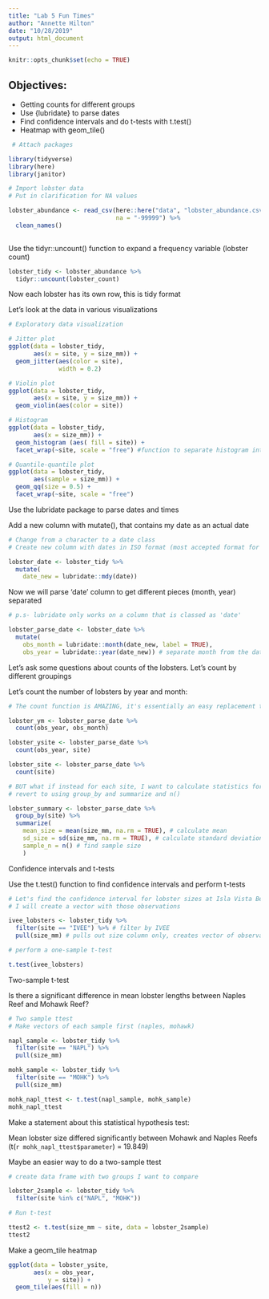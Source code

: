 ```yaml
---
title: "Lab 5 Fun Times"
author: "Annette Hilton"
date: "10/28/2019"
output: html_document
---
```


```r
knitr::opts_chunk$set(echo = TRUE)
```

## Objectives: 

- Getting counts for different groups
- Use {lubridate} to parse dates
- Find confidence intervals and do t-tests with t.test() 
- Heatmap with geom_tile()


```r
 # Attach packages

library(tidyverse)
library(here)
library(janitor)

```

```r
# Import lobster data 
# Put in clarification for NA values 

lobster_abundance <- read_csv(here::here("data", "lobster_abundance.csv"), 
                              na = "-99999") %>% 
  clean_names()
  
```

Use the tidyr::uncount() function to expand a frequency variable (lobster count)

```r

lobster_tidy <- lobster_abundance %>% 
  tidyr::uncount(lobster_count)
```

Now each lobster has its own row, this is tidy format 

Let's look at the data in various visualizations 

```r
# Exploratory data visualization 

# Jitter plot 
ggplot(data = lobster_tidy, 
       aes(x = site, y = size_mm)) +
  geom_jitter(aes(color = site), 
              width = 0.2)

# Violin plot 
ggplot(data = lobster_tidy, 
       aes(x = site, y = size_mm)) +
  geom_violin(aes(color = site))

# Histogram 
ggplot(data = lobster_tidy, 
       aes(x = size_mm)) +
  geom_histogram (aes( fill = site)) +
  facet_wrap(~site, scale = "free") #function to separate histogram into each site, have scale adjust for each site (max and min for each group) 

# Quantile-quantile plot 
ggplot(data = lobster_tidy, 
       aes(sample = size_mm)) +
  geom_qq(size = 0.5) +
  facet_wrap(~site, scale = "free")

```

Use the lubridate package to parse dates and times

Add a new column with mutate(), that contains my date as an actual date 

```r
# Change from a character to a date class 
# Create new column with dates in ISO format (most accepted format for dates)

lobster_date <- lobster_tidy %>% 
  mutate(
    date_new = lubridate::mdy(date))

```

Now we will parse 'date' column to get different pieces (month, year) separated 

```r
# p.s- lubridate only works on a column that is classed as 'date' 

lobster_parse_date <- lobster_date %>% 
  mutate(
    obs_month = lubridate::month(date_new, label = TRUE), 
    obs_year = lubridate::year(date_new)) # separate month from the date column, label allows you to have it be month abbrev. (Aug) rather than number 

```

Let's ask some questions about counts of the lobsters. Let's count by different groupings

Let's count the number of lobsters by year and month: 

```r
# The count function is AMAZING, it's essentially an easy replacement to 'group_by' 

lobster_ym <- lobster_parse_date %>% 
  count(obs_year, obs_month)

lobster_ysite <- lobster_parse_date %>% 
  count(obs_year, site)

lobster_site <- lobster_parse_date %>% 
  count(site)
```

```r
# BUT what if instead for each site, I want to calculate statistics for each site and have it in the same table 
# revert to using group_by and summarize and n()

lobster_summary <- lobster_parse_date %>% 
  group_by(site) %>% 
  summarize(
    mean_size = mean(size_mm, na.rm = TRUE), # calculate mean 
    sd_size = sd(size_mm, na.rm = TRUE), # calculate standard deviation 
    sample_n = n() # find sample size 
    )
```

Confidence intervals and t-tests 

Use the t.test() function to find confidence intervals and perform t-tests

```r
# Let's find the confidence interval for lobster sizes at Isla Vista Beach 
# I will create a vector with those observations 

ivee_lobsters <- lobster_tidy %>% 
  filter(site == "IVEE") %>% # filter by IVEE 
  pull(size_mm) # pulls out size column only, creates vector of observations 

# perform a one-sample t-test 

t.test(ivee_lobsters)
```

Two-sample t-test 

Is there a significant difference in mean lobster lengths between Naples Reef and Mohawk Reef? 

```r
# Two sample ttest 
# Make vectors of each sample first (naples, mohawk) 

napl_sample <- lobster_tidy %>% 
  filter(site == "NAPL") %>% 
  pull(size_mm)

mohk_sample <- lobster_tidy %>% 
  filter(site == "MOHK") %>% 
  pull(size_mm)

mohk_napl_ttest <- t.test(napl_sample, mohk_sample)
mohk_napl_ttest
```

Make a statement about this statistical hypothesis test: 

Mean lobster size differed significantly between Mohawk and Naples Reefs (t(`r mohk_napl_ttest$parameter`) = 19.849)

Maybe an easier way to do a two-sample ttest

```r
# create data frame with two groups I want to compare 

lobster_2sample <- lobster_tidy %>% 
  filter(site %in% c("NAPL", "MOHK"))

# Run t-test 

ttest2 <- t.test(size_mm ~ site, data = lobster_2sample)
ttest2
```

Make a geom_tile heatmap 

```r

ggplot(data = lobster_ysite, 
       aes(x = obs_year, 
           y = site)) + 
  geom_tile(aes(fill = n))
```

